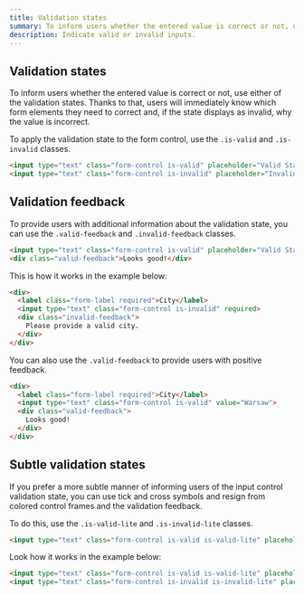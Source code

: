 ```yaml
---
title: Validation states
summary: To inform users whether the entered value is correct or not, use either of the validation states. Thanks to that, users will immediately know which form elements they need to correct and, if the state displays as invalid, why the value is incorrect.
description: Indicate valid or invalid inputs.
---
```


## Validation states

To inform users whether the entered value is correct or not, use either of the validation states. Thanks to that, users will immediately know which form elements they need to correct and, if the state displays as invalid, why the value is incorrect.

To apply the validation state to the form control, use the `.is-valid` and `.is-invalid` classes.

```html example centered separated columns="1" height="20rem"
<input type="text" class="form-control is-valid" placeholder="Valid State..." />
<input type="text" class="form-control is-invalid" placeholder="Invalid State..." />
```

## Validation feedback

To provide users with additional information about the validation state, you can use the `.valid-feedback` and `.invalid-feedback` classes.

```html
<input type="text" class="form-control is-valid" placeholder="Valid State..." />
<div class="valid-feedback">Looks good!</div>
```

This is how it works in the example below:

```html example centered columns="1" height="20rem"
<div>
  <label class="form-label required">City</label>
  <input type="text" class="form-control is-invalid" required>
  <div class="invalid-feedback">
    Please provide a valid city.
  </div>
</div>
```

You can also use the `.valid-feedback` to provide users with positive feedback.

```html example centered columns="1" height="20rem"
<div>
  <label class="form-label required">City</label>
  <input type="text" class="form-control is-valid" value="Warsaw">
  <div class="valid-feedback">
    Looks good!
  </div>
</div>
```

## Subtle validation states

If you prefer a more subtle manner of informing users of the input control validation state, you can use tick and cross symbols and resign from colored control frames and the validation feedback.

To do this, use the `.is-valid-lite` and `.is-invalid-lite` classes.

```html
<input type="text" class="form-control is-valid is-valid-lite" placeholder="Valid State..." />
```

Look how it works in the example below:

```html example centered separated vertical columns="1" height="20rem"
<input type="text" class="form-control is-valid is-valid-lite" placeholder="Valid State..." />
<input type="text" class="form-control is-invalid is-invalid-lite" placeholder="Invalid State..." />
```

